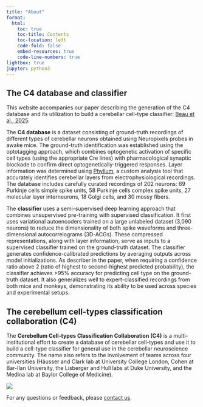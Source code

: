 ```yaml
---
title: "About"
format:
  html:
    toc: true
    toc-title: Contents
    toc-location: left
    code-fold: false
    embed-resources: true
    code-line-numbers: true
lightbox: true
jupyter: python3
---
```


## The C4 database and classifier

This website accompanies our paper describing  the generation of the C4 database and its utilization to build a cerebellar cell-type classifier: [Beau et al., 2025](https://doi.org/10.1016/j.cell.2025.01.041).

The **C4 database** is a dataset consisting of ground-truth recordings of different types of cerebellar neurons obtained using Neuropixels probes in awake mice. 
The ground-truth identification was established using the optotagging approach, which combines optogenetic activation of specific cell types (using the appropriate Cre lines) with pharmacological synaptic blockade to confirm direct optogenetically-triggered responses. Layer information was determined using [Phyllum](https://github.com/blinklab/Phyllum_public), a custom analysis tool that accurately identifies cerebellar layers from electrophysiological recordings. The database includes carefully curated recordings of 202 neurons: 69 Purkinje cells simple spike units, 58 Purkinje cells complex spike units, 27 molecular layer interneurons, 18 Golgi cells, and 30 mossy fibers.

The **classifier** uses a semi-supervised deep learning approach that combines unsupervised pre-training with supervised classification. It first uses variational autoencoders trained on a large unlabeled dataset (3,090 neurons) to reduce the dimensionality of both spike waveforms and three-dimensional autocorrelograms (3D-ACGs). These compressed representations, along with layer information, serve as inputs to a supervised classifier trained on the ground-truth dataset. The classifier generates confidence-calibrated predictions by averaging outputs across model initializations. 
As describer in the paper, when requiring a confidence ratio above 2 (ratio of highest to second-highest predicted probability), the classifier achieves >95% accuracy for predicting cell type on the ground-truth dataset. It also generalizes well to expert-classified recordings from both mice and monkeys, demonstrating its ability to be used across species and experimental setups.

## The cerebellum cell-types classification collaboration (C4)

The **Cerebellum Cell-types Classification Collaboration (C4)** is a multi-institutional effort to create a database of cerebellar cell-types and use it to build a cell-type classifier for general use in the cerebellar neuroscience community. 
The name also refers to the involvement of teams across four universities (Häusser and Clark lab at University College London, Cohen at Bar-Ilan University, the Lisberger and Hull labs at Duke University, and the Medina lab at Baylor College of Medicine).

![](../C4_people.png)

:::{.callout-note title="Contact"}
For any questions or feedback, please [contact us](mailto:maximebeaujeanroch047@gmail.com).
:::
